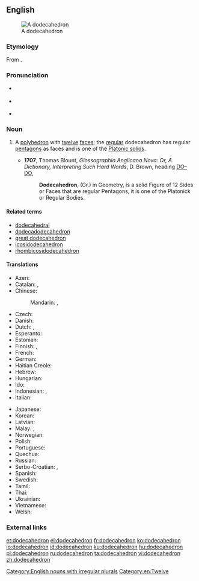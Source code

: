==English==

{{was wotd|2007|December|14}}
[[Image:120px-Dodecahedron-slowturn.gif|thumb|A dodecahedron]]

===Etymology===
From {{etyl|grc|en}} {{term|δωδεκάεδρον||lang=grc}}.

===Pronunciation===
* {{a|UK}} {{IPA|/ˌdəʊdɛkəˈhiːdrən/|/ˌdəʊdɪkəˈhiːdrən/}}
* {{a|US}} {{IPA|/ˌdoʊdɛkəˈhiːdrən/}}
* {{audio|en-us-dodecahedron.ogg|Audio (US)}}

===Noun===
{{en-noun|dodecahedra|dodecahedrons}}

# {{context|geometry|lang=en}} A [[polyhedron]] with [[twelve]] [[face]]s; the [[regular]] dodecahedron has regular [[pentagon]]s as faces and is one of the [[Platonic solid]]s.
#* '''1707''', Thomas Blount, ''Glossographia Anglicana Nova: Or, A Dictionary, Interpreting Such Hard Words'', D. Brown, heading [http://books.google.com/books?id=8jYP-B1Q9a0C&pg=RA2-PT74&dq=dodecahedron+date:1700-1725&lr=&num=20&as_brr=0 DO–DO],
#*: '''Dodecahedron''', (Gr.) in Geometry, is a solid Figure of 12 Sides or Faces that are regular Pentagons, it is one of the Platonick or Regular Bodies.

====Related terms====
* [[dodecahedral]]
* [[dodecadodecahedron]]
* [[great dodecahedron]]
* [[icosidodecahedron]]
* [[rhombicosidodecahedron]]

====Translations====
{{trans-top|a polyhedron with 12 faces}}
* Azeri: {{t-|az|dodekaedr}}
* Catalan: {{t-|ca|dodecàedre}}, {{t-|ca|dodecaedre|m}}
* Chinese:
*: Mandarin: {{t|cmn|正十二面體|sc=Hani}}, {{t|cmn|正十二面体|tr=zhèngshí'èr miàntǐ|sc=Hani}}
* Czech: {{t-|cs|dvanáctistěn|m}}
* Danish: {{t-|da|dodekaeder}}
* Dutch: {{t+|nl|dodecaëder|m}}, {{t-|nl|regelmatig twaalfvlak|n}}
* Esperanto: {{t-|eo|dekduedro}}
* Estonian: {{t-|et|korrapärane dodekaeeder}}
* Finnish: {{t+|fi|dodekaedri}}, {{t-|fi|kaksitoistatahokas}}
* French: {{t+|fr|dodécaèdre|m}}
* German: {{t+|de|Dodekaeder|m}}
* Haitian Creole: {{tø|ht|dodekayèd}}
* Hebrew: {{t-|he|דודקהדרון}}
* Hungarian: {{t+|hu|dodekaéder}}
* Ido: {{t+|io|dodekaedro}}
* Indonesian: {{t+|id|dodekahedron}}, {{t-|id|bangun bersisi dua belas}}
* Italian: {{t+|it|dodecaedro|m}}
{{trans-mid}}
* Japanese: {{t-|ja|正十二面体|tr=せいじゅうにめんたい, seijūni mentai}}
* Korean: {{t-|ko|정십이면체|sc=Hang|tr=jeongsib-imyeonche}}
* Latvian: {{t-|lv|dodekaedrs|m}}
* Malay: {{t-|ms|segi dua puluh}}, {{t-|ms|dodekahedron}}
* Norwegian: {{t-|no|dodekaeder|n}}
* Polish: {{t-|pl|dwunastościan foremny|m}}
* Portuguese: {{t+|pt|dodecaedro|m}}
* Quechua: {{t-|qu|chunka iskayniyuq uya}}
* Russian: {{t+|ru|додекаэдр|m|tr=dodɛkáedr}}
* Serbo-Croatian: {{t-|sh|додекаедар|m|sc=Cyrl}}, {{t-|sh|dodekaedar|m}}
* Spanish: {{t+|es|dodecaedro|m}}
* Swedish: {{t+|sv|dodekaeder|c}}
* Tamil: {{t-|ta|பன்னிரண்டுமுக ஐங்கோணகம்|tr=paṉṉiraṇṭumuka aiṅkōṇakam}}
* Thai: {{t-|th|ทรงสิบสองหน้า|tr=song sìp sŏng nâa}}
* Ukrainian: {{t-|uk|додекаедр|m|tr=dodekáedr}}
* Vietnamese: {{t-|vi|Khối mười hai mặt}}
* Welsh: {{t-|cy|dodecahedron}}
{{trans-bottom}}

===External links===
{{projectlinks|wikipedia}}

[[Category:English nouns with irregular plurals]]
[[Category:en:Twelve]]

[[et:dodecahedron]]
[[el:dodecahedron]]
[[fr:dodecahedron]]
[[ko:dodecahedron]]
[[io:dodecahedron]]
[[id:dodecahedron]]
[[ku:dodecahedron]]
[[hu:dodecahedron]]
[[pl:dodecahedron]]
[[ru:dodecahedron]]
[[ta:dodecahedron]]
[[vi:dodecahedron]]
[[zh:dodecahedron]]